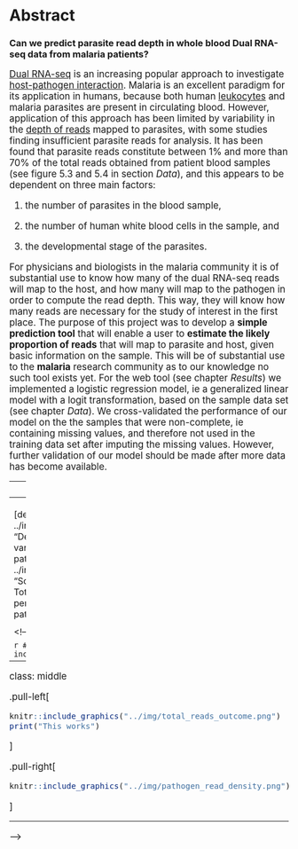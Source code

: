 # Abstract
### Can we predict parasite read depth in whole blood Dual RNA-seq data from malaria patients?
<big>
[Dual RNA-seq](http://journals.plos.org/plospathogens/article?id=10.1371/journal.ppat.1006033 "Why dual RNA-Seq data?") is an increasing popular approach to investigate [host-pathogen interaction](https://www.ncbi.nlm.nih.gov/pmc/articles/PMC96643/ "how microbes sustain themselves within host organisms"). Malaria is an excellent paradigm for its application in humans, because both human [leukocytes](https://www.cancer.gov/publications/dictionaries/cancer-terms/def/leukocyte "ie white blood cells. They are part of the body's immune system and help the body to fight infection and other diseases.") and malaria parasites are present in circulating blood. However, application of this approach has been limited by variability in the [depth of reads](https://emea.illumina.com/science/education/sequencing-coverage.html "average number of reads that align to, ie cover, known reference bases") mapped to parasites, with some studies finding insufficient parasite reads for analysis. It has been found that parasite reads constitute between 1% and more than 70% of the total reads obtained from patient blood samples (see figure 5.3 and 5.4 in section _Data_), and this appears to be dependent on three main factors:

1) the number of parasites in the blood sample, 

2) the number of human white blood cells in the sample, and 

3) the developmental stage of the parasites. 

For physicians and biologists in the malaria community it is of substantial use to know how many of the dual RNA-seq reads will map to the host, and how many will map to the pathogen in order to compute the read depth. This way, they will know how many reads are necessary for the study of interest in the first place.
The purpose of this project was to develop a __simple prediction tool__ that will enable a user to __estimate the likely proportion of reads__ that will map to parasite and host, given basic information on the sample. This will be of substantial use to the __malaria__ research community as to our knowledge no such tool exists yet.
For the web tool (see chapter _Results_) we implemented a logistic regression model, ie a generalized linear model with a logit transformation, based on the sample data set (see chapter _Data_). We cross-validated the performance of our model on the the samples that were non-complete, ie containing missing values, and therefore not used in the training data set after imputing the missing values. However, further validation of our model should be made after more data has become available. 

<!---
![total_reads_outcome](../img/total_reads_outcome.png)

**Figure 1:** Scatterplot of the data set: Number of total reads in sample against percentage that map to pathogen. The numbers indicate the sample IDs.



![density](../img/pathogen_read_density.png)

**Figure 2:** Density plot of reads that map to the pathogen: The percentage varies a lot, in the given data set most samples mapped with around 18% of the total reads to the pathogen. Note: The area under the curve itegrates to 1.
--->

---
**Note:**

The web tool can be found in chapter _Results_. 
For more information on what data set the model was built, see chapter _Data_ as well as chapter _Methods_.

---
</big>

<!---
## Table of Contents
  * [Chapter 1: Introduction](#chapter-1)
  * [Chapter 2: Methods](#chapter-2)
  * [Chapter 3: Results](#chapter-3) 
  * [Chapter 4: Discussion](#chapter-4) 
  * [Chapter 5: Conclusion](#chapter-5) 
  * [Chapter 6: Data](#chapter-6) 
  * [Chapter 7: References](#chapter-7) 
  * [Chapter 8: Glossary](#chapter-8) 
  * [Chapter 9: About](#chapter-9) 
--->

<!---
  ![alt text][total_reads_outcome] |
![alt text][density]            |
|:-----:|:--------------:|
Figure 1: Number of total reads in sample against percentage that map to pathogen | Figure 2: Density plot of reads that map to the pathogen | | Note: The area under the curve itegrates to 1.
-->
<!---
<img src="https://github.com/burfel/malaria-prediction/blob/master/shinyapp2/img/pathogen-read-density.png"
     alt="Markdown Monster icon"
     style="float: left; margin-right: 10px;" />
-->


[density]: ../img/pathogen_read_density.png "Density plot visualising the variation of reads that map to the pathogen"
[total_reads_outcome]: ../img/total_reads_outcome.png "Scatter 2d density estimationo: Total number of reads against the percentage of these that map to pathogen"

<!---
<div>
###A title using myStyle.css {.bigbaseline}
</div>
--->

<!---
```r
img1_path <- "../img/total_reads_outcome.png"
img1 <- readPNG(img1_path, native = TRUE, info = TRUE)
attr(img1, "info")
```

```r
# All defaults
include_graphics(img1_path)
```

---
class: middle

.pull-left[
```r
knitr::include_graphics("../img/total_reads_outcome.png")
print("This works")
```
]

.pull-right[
```r
knitr::include_graphics("../img/pathogen_read_density.png")
```
]

---
--->
